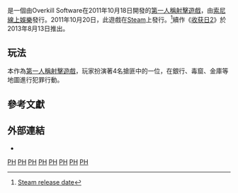 {{NoteTA
| G1=Games
| 1=zh-cn:收获日：掠夺; zh-tw:劫薪日;
}}
{{Infobox VG
| title       = 劫薪日
| image       = 
| caption     = 
| japanese    = 
| english     = Payday: The Heist
| original    = 
| genre = [[第一人稱射擊遊戲|第一人稱射擊]]
| platform    = [[Microsoft_Windows|Microsoft Windows]]<br />[[PlayStation_3|PlayStation 3]]（[[PlayStation_Network|PlayStation Network]]）<ref>[http://kotaku.com/5808333/payday-the-heist-will-bring-team-based-bank-robbery-to-the-psn Payday: The Heist Will Bring Team-Based Bank Robbery to the PSN]</ref>
| developer   = Overkill Software
| publisher   = [[Daybreak_Game_Company|Daybreak Game Company]]
| series      =
| engine      = Diesel engine
| modes       = [[單人電子遊戲|單人電子遊戲]]
| released    = '''PlayStation 3'''{{Vgrelease|NA|2011年10月18日|EU|2011年11月2日}}'''Windows'''{{Vgrelease|WW|2011年10月20日}}
| onlinegame  =
}}
{{Vgname|劫薪日|en=Payday: The Heist|cn=收获日：掠夺|tw=劫薪日}}是一個由Overkill Software在2011年10月18日開發的[[第一人稱射擊遊戲|第一人稱射擊遊戲]]，由[[索尼線上娛樂|索尼線上娛樂]]發行。2011年10月20日，此遊戲在[[Steam|Steam]]上發行。<ref>[http://store.steampowered.com/agecheck/app/218620/ Steam release date]</ref>續作《[[收获日2|收获日2]]》於2013年8月13日推出。

==玩法==
本作為[[第一人稱射擊遊戲|第一人稱射擊遊戲]]，玩家扮演著4名搶匪中的一位，在銀行、毒窟、金庫等地圖進行犯罪行動。
== 參考文獻 ==
{{reflist|30em}}

== 外部連結 ==
* {{en}}{{official website|http://www.overkillsoftware.com/payday/}}

[[Category:2011年電子遊戲|PH]]
[[Category:有組織犯罪遊戲|PH]]
[[Category:PlayStation_3遊戲|PH]]
[[Category:PlayStation_Network遊戲|PH]]
[[Category:索尼互動娛樂遊戲|PH]]
[[Category:瑞典開發電子遊戲|PH]]
[[Category:Windows遊戲|PH]]
[[Category:美國背景電子遊戲|PH]]